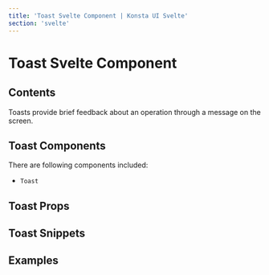 ```yaml
---
title: 'Toast Svelte Component | Konsta UI Svelte'
section: 'svelte'
---
```



# Toast Svelte Component

## Contents

Toasts provide brief feedback about an operation through a message on the screen.

## Toast Components

There are following components included:

- `Toast`

## Toast Props

<ToastProps />

## Toast Snippets

<ToastSlots />

## Examples

<ToastExample />
